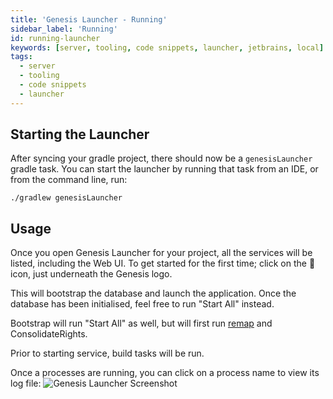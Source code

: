 ```yaml
---
title: 'Genesis Launcher - Running'
sidebar_label: 'Running'
id: running-launcher
keywords: [server, tooling, code snippets, launcher, jetbrains, local]
tags:
  - server
  - tooling
  - code snippets
  - launcher
---
```


## Starting the Launcher

After syncing your gradle project, there should now be a `genesisLauncher` gradle task.
You can start the launcher by running that task from an IDE, or from the command line, run:

```shell
./gradlew genesisLauncher
```

## Usage

Once you open Genesis Launcher for your project, all the services will be listed, including the Web UI.
To get started for the first time; click on the 🚀icon, just underneath the Genesis logo.

This will bootstrap the database and launch the application.
Once the database has been initialised, feel free to run "Start All" instead.

Bootstrap will run "Start All" as well, but will first run [remap](/operations/commands/remap/) and ConsolidateRights.

Prior to starting service, build tasks will be run.

Once a processes are running, you can click on a process name to view its log file:
![Genesis Launcher Screenshot](/img/genesis-launcher/genesis-launcher-running.png)